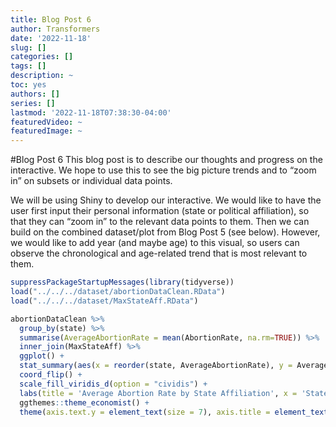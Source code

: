 ```yaml
---
title: Blog Post 6
author: Transformers
date: '2022-11-18'
slug: []
categories: []
tags: []
description: ~
toc: yes
authors: []
series: []
lastmod: '2022-11-18T07:38:30-04:00'
featuredVideo: ~
featuredImage: ~
---
```


#Blog Post 6 
This blog post is to describe our thoughts and progress on the interactive. We hope to use this to see the big picture trends and to “zoom in” on subsets or individual data points.

We will be using Shiny to develop our interactive. We would like to have the user first input their personal information (state or political affiliation), so that they can "zoom in" to the relevant data points to them. Then we can build on the combined dataset/plot from Blog Post 5 (see below). However, we would like to add year (and maybe age) to this visual, so users can observe the chronological and age-related trend that is most relevant to them.

```r
suppressPackageStartupMessages(library(tidyverse))
load("../../../dataset/abortionDataClean.RData")
load("../../../dataset/MaxStateAff.RData")

abortionDataClean %>% 
  group_by(state) %>% 
  summarise(AverageAbortionRate = mean(AbortionRate, na.rm=TRUE)) %>%
  inner_join(MaxStateAff) %>% 
  ggplot() + 
  stat_summary(aes(x = reorder(state, AverageAbortionRate), y = AverageAbortionRate, fill = as.factor(Affiliation)), geom = "bar") + 
  coord_flip() + 
  scale_fill_viridis_d(option = "cividis") + 
  labs(title = 'Average Abortion Rate by State Affiliation', x = 'State\n', y = '\nAverage Abortion Rate', fill = "Affliation") + 
  ggthemes::theme_economist() +
  theme(axis.text.y = element_text(size = 7), axis.title = element_text(size = 10),legend.posit)
```

